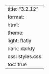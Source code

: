 ---
title: "3.2.12"
format:
    html:
        theme:
            light: flatly
            dark: darkly
        css: styles.css
        toc: true
---